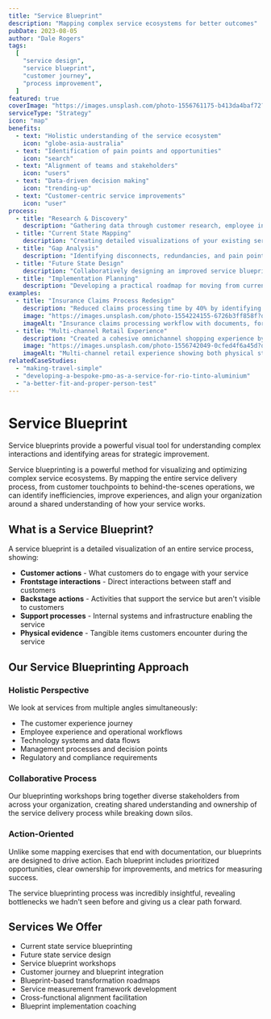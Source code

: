```yaml
---
title: "Service Blueprint"
description: "Mapping complex service ecosystems for better outcomes"
pubDate: 2023-08-05
author: "Dale Rogers"
tags:
  [
    "service design",
    "service blueprint",
    "customer journey",
    "process improvement",
  ]
featured: true
coverImage: "https://images.unsplash.com/photo-1556761175-b413da4baf72?ixlib=rb-4.0.3&ixid=M3wxMjA3fDB8MHxwaG90by1wYWdlfHx8fGVufDB8fHx8fA%3D%3D&auto=format&fit=crop&w=1974&q=80"
serviceType: "Strategy"
icon: "map"
benefits:
  - text: "Holistic understanding of the service ecosystem"
    icon: "globe-asia-australia"
  - text: "Identification of pain points and opportunities"
    icon: "search"
  - text: "Alignment of teams and stakeholders"
    icon: "users"
  - text: "Data-driven decision making"
    icon: "trending-up"
  - text: "Customer-centric service improvements"
    icon: "user"
process:
  - title: "Research & Discovery"
    description: "Gathering data through customer research, employee interviews, and process analysis to understand the current service landscape."
  - title: "Current State Mapping"
    description: "Creating detailed visualizations of your existing service, showing frontend and backend processes across all touchpoints."
  - title: "Gap Analysis"
    description: "Identifying disconnects, redundancies, and pain points in the current service delivery model."
  - title: "Future State Design"
    description: "Collaboratively designing an improved service blueprint that addresses identified issues and aligns with business goals."
  - title: "Implementation Planning"
    description: "Developing a practical roadmap for moving from current to future state with clear ownership and milestones."
examples:
  - title: "Insurance Claims Process Redesign"
    description: "Reduced claims processing time by 40% by identifying and eliminating redundant steps after thorough blueprint analysis."
    image: "https://images.unsplash.com/photo-1554224155-6726b3ff858f?q=80&w=2070&auto=format&fit=crop"
    imageAlt: "Insurance claims processing workflow with documents, forms, and digital systems representing streamlined business processes"
  - title: "Multi-channel Retail Experience"
    description: "Created a cohesive omnichannel shopping experience by mapping customer journeys across physical and digital touchpoints."
    image: "https://images.unsplash.com/photo-1556742049-0cfed4f6a45d?q=80&w=2070&auto=format&fit=crop"
    imageAlt: "Multi-channel retail experience showing both physical store and digital shopping interfaces for seamless customer journey mapping"
relatedCaseStudies:
  - "making-travel-simple"
  - "developing-a-bespoke-pmo-as-a-service-for-rio-tinto-aluminium"
  - "a-better-fit-and-proper-person-test"
---
```



# Service Blueprint

<UserCallout type="info">
  Service blueprints provide a powerful visual tool for understanding complex
  interactions and identifying areas for strategic improvement.
</UserCallout>

Service blueprinting is a powerful method for visualizing and optimizing complex service ecosystems. By mapping the entire service delivery process, from customer touchpoints to behind-the-scenes operations, we can identify inefficiencies, improve experiences, and align your organization around a shared understanding of how your service works.

<Metric
  value="Holistic View"
  label="Understanding the end-to-end service"
  icon="globe-asia-australia"
/>

## What is a Service Blueprint?

A service blueprint is a detailed visualization of an entire service process, showing:

- **Customer actions** - What customers do to engage with your service
- **Frontstage interactions** - Direct interactions between staff and customers
- **Backstage actions** - Activities that support the service but aren't visible to customers
- **Support processes** - Internal systems and infrastructure enabling the service
- **Physical evidence** - Tangible items customers encounter during the service

<Metric
  value="Actionable"
  label="Identification of improvement opportunities"
  icon="lightbulb"
/>

## Our Service Blueprinting Approach

### Holistic Perspective

We look at services from multiple angles simultaneously:

- The customer experience journey
- Employee experience and operational workflows
- Technology systems and data flows
- Management processes and decision points
- Regulatory and compliance requirements

### Collaborative Process

Our blueprinting workshops bring together diverse stakeholders from across your organization, creating shared understanding and ownership of the service delivery process while breaking down silos.

### Action-Oriented

Unlike some mapping exercises that end with documentation, our blueprints are designed to drive action. Each blueprint includes prioritized opportunities, clear ownership for improvements, and metrics for measuring success.

<Testimonial author="Service Owner" role="Higher Education Institution">
  The service blueprinting process was incredibly insightful, revealing
  bottlenecks we hadn't seen before and giving us a clear path forward.
</Testimonial>

## Services We Offer

- Current state service blueprinting
- Future state service design
- Service blueprint workshops
- Customer journey and blueprint integration
- Blueprint-based transformation roadmaps
- Service measurement framework development
- Cross-functional alignment facilitation
- Blueprint implementation coaching
